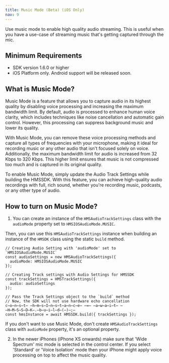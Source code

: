 ```yaml
---
title: Music Mode (Beta) (iOS Only)
nav: 9
---
```


Use music mode to enable high quality audio streaming. This is useful when you have a use-case
of streaming music that's getting captured through the mic.


## Minimum Requirements

- SDK version 1.6.0 or higher
- iOS Platform only. Android support will be released soon.


## What is Music Mode?

Music Mode is a feature that allows you to capture audio in its highest quality by disabling voice processing and increasing the maximum bandwidth limit. By default, audio is processed to enhance human voice clarity, which includes techniques like noise cancellation and automatic gain control. However, this processing can suppress background music and lower its quality.

With Music Mode, you can remove these voice processing methods and capture all types of frequencies with your microphone, making it ideal for recording music or any other audio that isn't focused solely on voice. Additionally, the maximum bandwidth limit for audio is increased from 32 Kbps to 320 Kbps. This higher limit ensures that music is not compressed too much and is captured in its original quality.

To enable Music Mode, simply update the Audio Track Settings while building the HMSSDK. With this feature, you can achieve high-quality audio recordings with full, rich sound, whether you're recording music, podcasts, or any other type of audio.


## How to turn on Music Mode?

1. You can create an instance of the `HMSAudioTrackSettings` class with the `audioMode` property set
  to `HMSIOSAudioMode.MUSIC`.

  Then, you can use this `HMSAudioTrackSettings` instance when building an instance of the `HMSDK`
  class using the static `build` method.

  ```js{3}
  // Creating Audio Setting with 'audioMode' set to `HMSIOSAudioMode.MUSIC`
  const audioSettings = new HMSAudioTrackSettings({
    audioMode: HMSIOSAudioMode.MUSIC
  });

  // Creating Track settings with Audio Settings for HMSSDK
  const trackSettings = HMSTrackSettings({
    audio: audioSettings
  });

  // Pass the Track Settings object to the `build` method
  // Now, the SDK will not use hardware echo cancellation
  c̶o̶n̶s̶t̶ ̶h̶m̶s̶I̶n̶s̶t̶a̶n̶c̶e̶ ̶=̶ ̶a̶w̶a̶i̶t̶ ̶H̶M̶S̶S̶D̶K̶.̶b̶u̶i̶l̶d̶(̶)̶;̶
  const hmsInstance = await HMSSDK.build({ trackSettings });
  ```

  If you don't want to use Music Mode, don't create `HMSAudioTrackSettings` class with `audioMode`
  property, it's an optional property.

2. In the newer iPhones (iPhone XS onwards) make sure that 'Wide Spectrum' mic mode is selected
  in the control center. If you select 'Standard' or 'Voice Isolation' mode then your iPhone might
  apply voice processing on top to affect the music quality.

